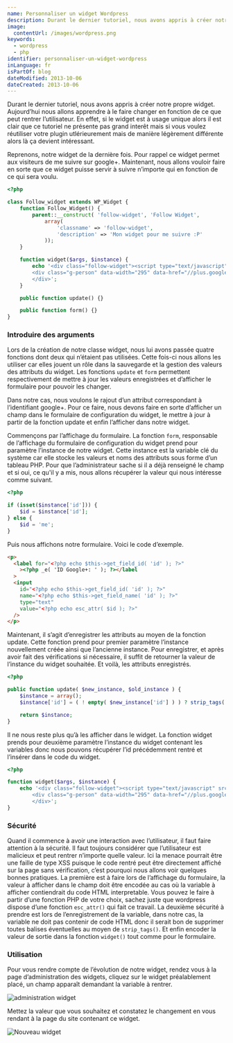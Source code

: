 ```yaml
---
name: Personnaliser un widget Wordpress
description: Durant le dernier tutoriel, nous avons appris à créer notre propre widget. Aujourd’hui nous allons apprendre à le faire changer en fonction de ce que peut rentrer l’utilisateur. En effet, si le widget est à usage unique alors il est clair que ce tutoriel ne présente pas grand interêt mais si vous voulez réutiliser votre plugin utlérieurement mais de manière légèrement différente alors là ça devient intéressant.
image:
  contentUrl: /images/wordpress.png
keywords:
  - wordpress
  - php
identifier: personnaliser-un-widget-wordpress
inLanguage: fr
isPartOf: blog
dateModified: 2013-10-06
dateCreated: 2013-10-06
---
```


Durant le dernier tutoriel, nous avons appris à créer notre propre widget. Aujourd’hui nous allons apprendre à le faire changer en fonction de ce que peut rentrer l’utilisateur. En effet, si le widget est à usage unique alors il est clair que ce tutoriel ne présente pas grand interêt mais si vous voulez réutiliser votre plugin utlérieurement mais de manière légèrement différente alors là ça devient intéressant.

Reprenons, notre widget de la dernière fois. Pour rappel ce widget permet aux visiteurs de me suivre sur google+. Maintenant, nous allons vouloir faire en sorte que ce widget puisse servir à suivre n’importe qui en fonction de ce qui sera voulu.

```php
<?php

class Follow_widget extends WP_Widget {
    function Follow_Widget() {
        parent::__construct( 'follow-widget', 'Follow Widget',
            array(
                'classname' => 'follow-widget',
                'description' => 'Mon widget pour me suivre :P'
            ));
    }

    function widget($args, $instance) {
        echo '<div class="follow-widget"><script type="text/javascript" src="https://apis.google.com/js/plusone.js"></script>
        <div class="g-person" data-width="295" data-href="//plus.google.com/116179883294469011493" data-theme="dark" data-layout="landscape" data-rel="author"></div>
        </div>';
    }

    public function update() {}

    public function form() {}
}

```

### Introduire des arguments

Lors de la création de notre classe widget, nous lui avons passée quatre fonctions dont deux qui n’étaient pas utilisées. Cette fois-ci nous allons les utiliser car elles jouent un rôle dans la sauvegarde et la gestion des valeurs des attributs du widget. Les fonctions `update` et `form` permettent respectivement de mettre à jour les valeurs enregistrées et d’afficher le formulaire pour pouvoir les changer.

Dans notre cas, nous voulons le rajout d’un attribut correspondant à l’identifiant google+. Pour ce faire, nous devons faire en sorte d’afficher un champ dans le formulaire de configuration du widget, le mettre à jour à partir de la fonction update et enfin l’afficher dans notre widget.

Commençons par l’affichage du formulaire. La fonction `form`, responsable de l’affichage du formulaire de configuration du widget prend pour paramètre l’instance de notre widget. Cette instance est la variable clé du système car elle stocke les valeurs et noms des attributs sous forme d’un tableau PHP. Pour que l’administrateur sache si il a déjà renseigné le champ et si oui, ce qu'il y a mis, nous allons récupérer la valeur qui nous intéresse comme suivant.

```php
<?php

if (isset($instance['id'])) {
    $id = $instance['id'];
} else {
    $id = 'me';
}

```

Puis nous affichons notre formulaire. Voici le code d’exemple.

```html
<p>
  <label for="<?php echo $this->get_field_id( 'id' ); ?>"
    ><?php _e( 'ID Google+: ' ); ?></label
  >
  <input
    id="<?php echo $this->get_field_id( 'id' ); ?>"
    name="<?php echo $this->get_field_name( 'id' ); ?>"
    type="text"
    value="<?php echo esc_attr( $id ); ?>"
  />
</p>
```

Maintenant, il s’agit d’enregistrer les attributs au moyen de la fonction update. Cette fonction prend pour premier paramètre l’instance nouvellement créée ainsi que l’ancienne instance. Pour enregistrer, et après avoir fait des vérifications si nécessaire, il suffit de retourner la valeur de l’instance du widget souhaitée. Et voilà, les attributs enregistrés.

```php
<?php

public function update( $new_instance, $old_instance ) {
    $instance = array();
    $instance['id'] = ( ! empty( $new_instance['id'] ) ) ? strip_tags( $new_instance['id'] ) : '';

    return $instance;
}

```

Il ne nous reste plus qu’à les afficher dans le widget. La fonction widget prends pour deuxième paramètre l’instance du widget contenant les variables donc nous pouvons récupérer l’id précédemment rentré et l’insérer dans le code du widget.

```php
<?php

function widget($args, $instance) {
    echo '<div class="follow-widget"><script type="text/javascript" src="https://apis.google.com/js/plusone.js"></script>
        <div class="g-person" data-width="295" data-href="//plus.google.com/' . esc_attr( $instance['id'] ) . '" data-theme="dark" data-layout="landscape" data-rel="author"></div>
        </div>';
}

```

### Sécurité

Quand il commence à avoir une interaction avec l’utilisateur, il faut faire attention à la sécurité. Il faut toujours considérer que l’utilisateur est malicieux et peut rentrer n’importe quelle valeur. Ici la menace pourrait être une faille de type XSS puisque le code rentré peut être directement affiché sur la page sans vérification, c’est pourquoi nous allons voir quelques bonnes pratiques. La première est à faire lors de l’affichage du formulaire, la valeur à afficher dans le champ doit être encodée au cas où la variable à afficher contiendrait du code HTML interpretable. Vous pouvez le faire à partir d’une fonction PHP de votre choix, sachez juste que wordpress dispose d’une fonction `esc_attr()` qui fait ce travail. La deuxième sécurité à prendre est lors de l’enregistrement de la variable, dans notre cas, la variable ne doit pas contenir de code HTML donc il serait bon de supprimer toutes balises éventuelles au moyen de `strip_tags()`. Et enfin encoder la valeur de sortie dans la fonction `widget()` tout comme pour le formulaire.

### Utilisation

Pour vous rendre compte de l’évolution de notre widget, rendez vous à la page d’administration des widgets, cliquez sur le widget préalablement placé, un champ apparaît demandant la variable à rentrer.

![administration widget](/images/widget3.jpg)

Mettez la valeur que vous souhaitez et constatez le changement en vous rendant à la page du site contenant ce widget.

![Nouveau widget](/images/widget4.jpg)
